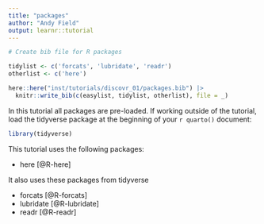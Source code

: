 ```yaml
---
title: "packages"
author: "Andy Field"
output: learnr::tutorial
---
```



```r
# Create bib file for R packages

tidylist <- c('forcats', 'lubridate', 'readr')
otherlist <- c('here')

here::here("inst/tutorials/discovr_01/packages.bib") |>
  knitr::write_bib(c(easylist, tidylist, otherlist), file = _)
```

In this tutorial all packages are pre-loaded. If working outside of the tutorial, load the [tidyverse]{.pkg} package at the beginning of your `r quarto()` document:

```r
library(tidyverse)
```

This tutorial uses the following packages:

- [here]{.pkg} [@R-here]

It also uses these packages from [tidyverse]{.pkg}
 
- [forcats]{.pkg} [@R-forcats]
- [lubridate]{.pkg} [@R-lubridate]
- [readr]{.pkg} [@R-readr]
